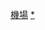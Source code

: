 {{Catnav|頁面分類|各種主題的頁面分類|按國家分類|各國交通|日本交通|中部地方交通}}
{{Catnav|頁面分類|人类社会|交通|各國交通|日本交通|中部地方交通}}
{{Commons category|Airports in Chūbu region}}

[[Category:中部地方交通|機場]]
[[Category:日本機場|*]]